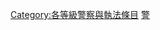 {{empty category}}
{{Articles by Quality|topic=警察与执法|project=警察与执法|format=TOC}}

{{catmore1|[[Wikipedia:警察與執法專題|Wikipedia:警察與執法專題]]}}
[[Category:各等級警察與執法條目|Category:各等級警察與執法條目]]
[[Category:主題級條目|警]]